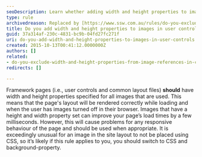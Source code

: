 ```yaml
---
seoDescription: Learn whether adding width and height properties to images in user controls improves load times or impacts responsiveness.
type: rule
archivedreason: Replaced by [https://www.ssw.com.au/rules/do-you-exclude-width-and-height-properties-from-image-references-in-content](/rules/do-you-exclude-width-and-height-properties-from-image-references-in-content)
title: Do you add width and height properties to images in user controls?
guid: 37a314af-230c-4831-bc9b-04fd27fc271f
uri: do-you-add-width-and-height-properties-to-images-in-user-controls
created: 2015-10-13T00:41:12.0000000Z
authors: []
related:
- do-you-exclude-width-and-height-properties-from-image-references-in-content
redirects: []

---
```


Framework pages (i.e., user controls and common layout files) **should** have width and height properties specified for all images that are used. This means that the page's layout will be rendered correctly while loading and when the user has images turned off in their browser.
Images that have a height and width property set can improve your page’s load times by a few milliseconds. However, this will cause problems for any responsive behaviour of the page and should be used when appropriate. It is exceedingly unusual for an image in the site layout to not be placed using CSS, so it’s likely if this rule applies to you, you should switch to CSS and background-property.